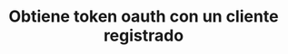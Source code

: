 ---
title: "Obtiene token oauth con un cliente registrado"
openapi: "POST /fulfillment/authentication/login"
---